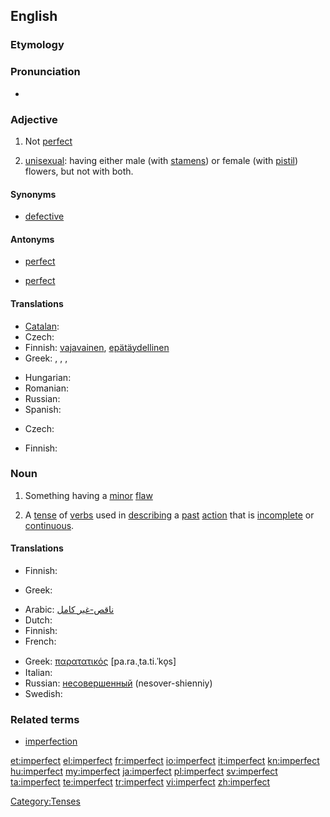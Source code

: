 ==English==

===Etymology===
{{prefix|im|perfect}}

===Pronunciation===
* {{a|US}} {{IPA|/ɪmˈpɝːfɪkt/|/ɪmˈpɝːfɛkt/}}
*: {{audio|en-us-imperfect.ogg|Audio (US)}}

===Adjective===
{{en-adj}}

# Not [[perfect]]
# {{botany}} [[unisexual]]: having either male (with [[stamen]]s) or female (with [[pistil]]) flowers, but not with both.

====Synonyms====
* [[defective]]

====Antonyms====
* {{sense|not perfect}} [[perfect]]
* {{sense|unisexual}} [[perfect]]

====Translations====
{{trans-top|not perfect}}
* [[Catalan]]: {{t|ca|imperfecte}}
* Czech: {{t-|cs|nedokonalý|m}}
* Finnish: [[vajavainen]], [[epätäydellinen]]
* Greek: {{t|el|ατελής|m|f|tr=atelís|sc=Grek}}, {{t|el|ελλιπής|m|f|tr=ellipís|sc=Grek}}, {{t|el|πλημμελής|tr=plimmelís|sc=Grek}}, {{t|el|ελαττωματικός|m|tr=elattomatikós|sc=Grek}}
{{trans-mid}}
* Hungarian: {{t+|hu|tökéletlen}}
* Romanian: {{t|ro|imperfect|m|n}}
* Russian: {{t|ru|несовершенный|tr=nesoveršénnyj|sc=Cyrl}}
* Spanish: {{t|es|imperfecto}}
{{trans-bottom}}

{{trans-top|unisexual}}
* Czech: {{t-|cs|nedokonalý|m}}
{{trans-mid}}
* Finnish: {{t-|fi|yksineuvoinen}}
{{trans-bottom}}

===Noun===
{{en-noun}}

# Something having a [[minor]] [[flaw]]
# {{grammar}} A [[tense]] of [[verbs]] used in [[describing]] a [[past]] [[action]] that is [[incomplete]] or [[continuous]].

====Translations====
{{trans-top|something having a minor flaw}}
* Finnish: {{t-|fi|sekunda}}
{{trans-mid}}
* Greek: {{t|el|ελλατωματικός|m|tr=elattomatikós|sc=Grek}}
{{trans-bottom}}

{{trans-top|past tense}}
* Arabic: [[ناقص-غير كامل]]
* Dutch: {{t-|nl|onvoltooid verleden tijd|m}}
* Finnish: {{t+|fi|imperfekti}}
* French: {{t+|fr|imparfait|m}}
{{trans-mid}}
* Greek: [[παρατατικός]] [pa.ra.ˌta.ti.ˈko̞s] {{m}}
* Italian: {{t+|it|imperfetto|m}}
* Russian: [[несовершенный]] (nesover-shienniy) {{m}}
* Swedish: {{t-|sv|imperfekt}}
{{trans-bottom}}

===Related terms===
* [[imperfection]]

[[Category:Tenses]]

[[et:imperfect]]
[[el:imperfect]]
[[fr:imperfect]]
[[io:imperfect]]
[[it:imperfect]]
[[kn:imperfect]]
[[hu:imperfect]]
[[my:imperfect]]
[[ja:imperfect]]
[[pl:imperfect]]
[[sv:imperfect]]
[[ta:imperfect]]
[[te:imperfect]]
[[tr:imperfect]]
[[vi:imperfect]]
[[zh:imperfect]]